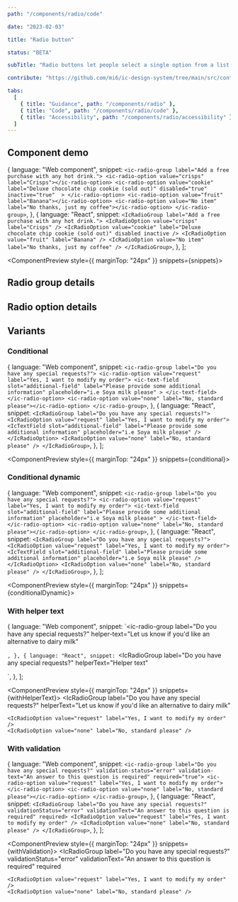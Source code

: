 ```yaml
---
path: "/components/radio/code"

date: "2023-02-03"

title: "Radio button"

status: "BETA"

subTitle: "Radio buttons let people select a single option from a list."

contribute: "https://github.com/mi6/ic-design-system/tree/main/src/content/structured/components/radio"

tabs:
  [
    { title: "Guidance", path: "/components/radio" },
    { title: "Code", path: "/components/radio/code" },
    { title: "Accessibility", path: "/components/radio/accessibility" },
  ]
---
```



## Component demo

  {
    language: "Web component",
    snippet: `<ic-radio-group label="Add a free purchase with any hot drink.">
    <ic-radio-option value="crisps" label="Crisps"></ic-radio-option>
    <ic-radio-option
      value="cookie"
      label="Deluxe chocolate chip cookie (sold out)"
      disabled="true"
      inactive="true" 
    >
    </ic-radio-option>
    <ic-radio-option value="fruit" label="Banana"></ic-radio-option>
    <ic-radio-option value="No item" label="No thanks, just my coffee"></ic-radio-option>
</ic-radio-group>`,
  },
  {
    language: "React",
    snippet: `<IcRadioGroup label="Add a free purchase with any hot drink.">
    <IcRadioOption value="crisps" label="Crisps" />
    <IcRadioOption
      value="cookie"
      label="Deluxe chocolate chip cookie (sold out)"
      disabled
      inactive
    />
    <IcRadioOption value="fruit" label="Banana" />
    <IcRadioOption value="No item" label="No thanks, just my coffee" />
</IcRadioGroup>`,
  },
];

<ComponentPreview style={{ marginTop: "24px" }} snippets={snippets}>
  <IcRadioGroup label="Add a free purchase with any hot drink.">
    <IcRadioOption value="crisps" label="Crisps" />
    <IcRadioOption
      value="cookie"
      label="Deluxe chocolate chip cookie (sold out)"
      disabled
      inactive
    />
    <IcRadioOption value="fruit" label="Banana" />
    <IcRadioOption value="No item" label="No thanks, just my coffee" />
  </IcRadioGroup>
</ComponentPreview>

## Radio group details

<ComponentDetails component="ic-radio-group" />

## Radio option details

<ComponentDetails component="ic-radio-option" />

## Variants

### Conditional

  {
    language: "Web component",
    snippet: `<ic-radio-group label="Do you have any special requests?">
    <ic-radio-option value="request" label="Yes, I want to modify my order">
      <ic-text-field
        slot="additional-field"
        label="Please provide some additional information"
        placeholder="i.e Soya milk please"
      >
      </ic-text-field>
    </ic-radio-option>
    <ic-radio-option value="none" label="No, standard please"></ic-radio-option>
</ic-radio-group>`,
  },
  {
    language: "React",
    snippet: `<IcRadioGroup label="Do you have any special requests?">
    <IcRadioOption value="request" label="Yes, I want to modify my order">
      <IcTextField
        slot="additional-field"
        label="Please provide some additional information"
        placeholder="i.e Soya milk please"
      />
    </IcRadioOption>
    <IcRadioOption value="none" label="No, standard please" />
</IcRadioGroup>`,
  },
];

<ComponentPreview style={{ marginTop: "24px" }} snippets={conditional}>
  <IcRadioGroup label="Do you have any special requests?">
    <IcRadioOption value="request" label="Yes, I want to modify my order">
      <IcTextField
        slot="additional-field"
        label="Please provide some additional information"
        placeholder="i.e Soya milk please"
      />
    </IcRadioOption>
    <IcRadioOption value="none" label="No, standard please" />
  </IcRadioGroup>
</ComponentPreview>

### Conditional dynamic

  {
    language: "Web component",
    snippet: `<ic-radio-group label="Do you have any special requests?">
    <ic-radio-option value="request" label="Yes, I want to modify my order">
      <ic-text-field
        slot="additional-field"
        label="Please provide some additional information"
        placeholder="i.e Soya milk please"
      >
    </ic-text-field>
    </ic-radio-option>
    <ic-radio-option value="none" label="No, standard please"></ic-radio-option>
</ic-radio-group>`,
  },
  {
    language: "React",
    snippet: `<IcRadioGroup label="Do you have any special requests?">
    <IcRadioOption value="request" label="Yes, I want to modify my order">
      <IcTextField
        slot="additional-field"
        label="Please provide some additional information"
        placeholder="i.e Soya milk please"
      />
    </IcRadioOption>
    <IcRadioOption value="none" label="No, standard please" />
</IcRadioGroup>`,
  },
];

<ComponentPreview style={{ marginTop: "24px" }} snippets={conditionalDynamic}>
  <IcRadioGroup label="Do you have any special requests?">
    <IcRadioOption
      additionalFieldDisplay="dynamic"
      value="request"
      label="Yes, I want to modify my order"
    >
      <IcTextField
        slot="additional-field"
        label="Please provide some additional information"
        placeholder="i.e Soya milk please"
      />
    </IcRadioOption>
    <IcRadioOption value="none" label="No, standard please" />
  </IcRadioGroup>
</ComponentPreview>

### With helper text

  {
    language: "Web component",
    snippet: `<ic-radio-group 
  label="Do you have any special requests?" 
  helper-text="Let us know if you'd like an alternative to dairy milk"
>
  <ic-radio-option value="request" label="Yes, I want to modify my order"></ic-radio-option>
  <ic-radio-option value="none" label="No, standard please"></ic-radio-option>
</ic-radio-group>`,
  },
  {
    language: "React",
    snippet: `<IcRadioGroup 
    label="Do you have any special requests?" 
    helperText="Helper text"
>
  <IcRadioOption value="request" label="Yes, I want to modify my order" />
  <IcRadioOption value="none" label="No, standard please" />
</IcRadioGroup>`,
  },
];

<ComponentPreview style={{ marginTop: "24px" }} snippets={withHelperText}>
  <IcRadioGroup
    label="Do you have any special requests?"
    helperText="Let us know if you'd like an alternative to dairy milk"
  >
    <IcRadioOption value="request" label="Yes, I want to modify my order" />
    <IcRadioOption value="none" label="No, standard please" />
  </IcRadioGroup>
</ComponentPreview>

### With validation

  {
    language: "Web component",
    snippet: `<ic-radio-group label="Do you have any special requests?" validation-status="error" validation-text="An answer to this question is required" required="true">
  <ic-radio-option value="request" label="Yes, I want to modify my order"></ic-radio-option>
  <ic-radio-option value="none" label="No, standard please"></ic-radio-option>
</ic-radio-group>`,
  },
  {
    language: "React",
    snippet: `<IcRadioGroup label="Do you have any special requests?" validationStatus="error" validationText="An answer to this question is required" required>
  <IcRadioOption value="request" label="Yes, I want to modify my order" />
  <IcRadioOption value="none" label="No, standard please" />
</IcRadioGroup>`,
  },
];

<ComponentPreview style={{ marginTop: "24px" }} snippets={withValidation}>
  <IcRadioGroup
    label="Do you have any special requests?"
    validationStatus="error"
    validationText="An answer to this question is required"
    required
  >
    <IcRadioOption value="request" label="Yes, I want to modify my order" />
    <IcRadioOption value="none" label="No, standard please" />
  </IcRadioGroup>
</ComponentPreview>
